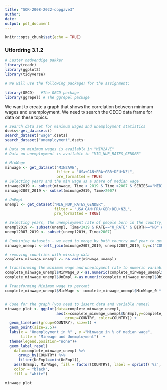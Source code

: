 ```yaml
---
title: "SOK-2008-2022-oppgave3"
author:
date: 
output: pdf_document
---
```


```r
knitr::opts_chunk$set(echo = TRUE)
```

### **Utfordring 3.1.2**

```r
# Laster nødvendige pakker
library(readr) 
library(ggplot2)     
library(tidyverse)

# We will use the following packages for the assignment: 
  
library(OECD)   #The OECD package
library(ggrepel) # The ggrepel package
```

We want to create a graph that shows the correlation between minimum wages and unemployment. We need to search the OECD data frame for data on these topics.

```r

# Search data set for minimum wages and unemployment statistics
dsets<-get_datasets()
search_dataset("wage",dsets)
search_dataset("unemployment",dsets)

# Data on minimum wages is available in "MIN2AVE"
# Data on unemployment is available in "MIG_NUP_RATES_GENDER"

# MinWage
minwage <- get_dataset("MIN2AVE",
                       filter = "USA+CAN+FRA+GBR+DEU+NZL", 
                       pre_formatted = TRUE)
# Selecting years and the min wage as a share of median wage
minwage2019 <- subset(minwage, Time < 2019 & Time >2007 & SERIES=="MEDIAN")
minwage2007_2019 <- subset(minwage2019, Time>2007)

# UnEmpl
unempl <- get_dataset("MIG_NUP_RATES_GENDER",
                      filter = "USA+CAN+FRA+GBR+DEU+NZL", 
                      pre_formatted = TRUE)

# Selecting years, the unemployment rate of people born in the country, and both sexes
unempl2019 <- subset(unempl, Time<2019 & RATE=="U_RATE" & BIRTH=="NB" & GENDER=="TOT")
unempl2007_2019 <- subset(unempl2019, Time>2007)

# Combining datasets - we need to merge by both country and year to get the right number in the right place
minwage_unempl <-left_join(minwage2007_2019, unempl2007_2019, by=c("COUNTRY","Time"))

# removing countries with missing data
complete_minwage_unempl <- na.omit(minwage_unempl)

# transforming the minimum wage and uneployment rate to numeric variables
complete_minwage_unempl$MinWage_0 <-as.numeric(complete_minwage_unempl$ObsValue.x) # MinWage is between 0 and 1, I want to transform it to between 0 and 100 later, so I call it MinWage_0 here
complete_minwage_unempl$UnEmpl <-as.numeric(complete_minwage_unempl$ObsValue.y)

# Transforming Minimum wage to percent
complete_minwage_unempl$MinWage <- complete_minwage_unempl$MinWage_0 * 100


# Code for the graph (you need to insert data and variable names)
minwage_plot <- ggplot(data=complete_minwage_unempl,
                       aes(x=complete_minwage_unempl$UnEmpl,y=complete_minwage_unempl$MinWage, 
                           group=COUNTRY, color=COUNTRY)) + 
  geom_line(aes(group=COUNTRY), size=1) +
  geom_point(size=2.5)+
  labs(x = "Unemployment in %" , y ="Minwage in % of median wage", 
       title = "Minwage and Unemployment")  + 
  theme(legend.position="none")+
  geom_label_repel(
    data=complete_minwage_unempl %>% 
      group_by(COUNTRY) %>% 
      filter(UnEmpl==min(UnEmpl)), 
    aes(UnEmpl, MinWage, fill = factor(COUNTRY), label = sprintf('%s', COUNTRY)), 
    color = "black", 
    fill = "white") 

minwage_plot
```
